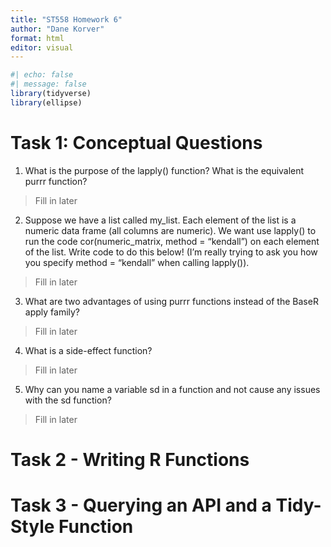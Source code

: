 ```yaml
---
title: "ST558 Homework 6"
author: "Dane Korver"
format: html
editor: visual
---
```


```r

#| echo: false
#| message: false
library(tidyverse)
library(ellipse)

```

# Task 1: Conceptual Questions

1.  What is the purpose of the lapply() function? What is the equivalent purrr function?

> Fill in later

2.  Suppose we have a list called my_list. Each element of the list is a numeric data frame (all columns are numeric). We want use lapply() to run the code cor(numeric_matrix, method = "kendall") on each element of the list. Write code to do this below! (I’m really trying to ask you how you specify method = "kendall" when calling lapply()).

> Fill in later

3.  What are two advantages of using purrr functions instead of the BaseR apply family?

> Fill in later

4.  What is a side-effect function?

> Fill in later

5.  Why can you name a variable sd in a function and not cause any issues with the sd function?

> Fill in later

# Task 2 - Writing R Functions



# Task 3 - Querying an API and a Tidy-Style Function
